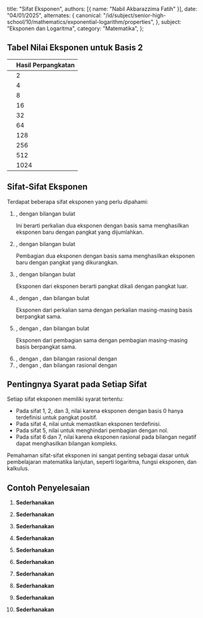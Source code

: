   title: "Sifat Eksponen",
  authors: [{ name: "Nabil Akbarazzima Fatih" }],
  date: "04/01/2025",
  alternates: {
    canonical:
      "/id/subject/senior-high-school/10/mathematics/exponential-logarithm/properties",
  },
  subject: "Eksponen dan Logaritma",
  category: "Matematika",
};

## Tabel Nilai Eksponen untuk Basis 2

| <InlineMath math="2^n" />    | Hasil Perpangkatan |
| ---------------------------- | ------------------ |
| <InlineMath math="2^1" />    | 2                  |
| <InlineMath math="2^2" />    | 4                  |
| <InlineMath math="2^3" />    | 8                  |
| <InlineMath math="2^4" />    | 16                 |
| <InlineMath math="2^5" />    | 32                 |
| <InlineMath math="2^6" />    | 64                 |
| <InlineMath math="2^7" />    | 128                |
| <InlineMath math="2^8" />    | 256                |
| <InlineMath math="2^9" />    | 512                |
| <InlineMath math="2^{10}" /> | 1024               |

## Sifat-Sifat Eksponen

Terdapat beberapa sifat eksponen yang perlu dipahami:

1. <InlineMath math="a^m \cdot a^n = a^{m+n}" />, dengan <InlineMath math="a \neq 0, m, n" /> bilangan
   bulat

   Ini berarti perkalian dua eksponen dengan basis sama menghasilkan eksponen baru dengan pangkat yang dijumlahkan.

2. <InlineMath math="\frac{a^m}{a^n} = a^{m-n}" />, dengan <InlineMath math="a \neq 0, m, n" /> bilangan
   bulat

   Pembagian dua eksponen dengan basis sama menghasilkan eksponen baru dengan pangkat yang dikurangkan.

3. <InlineMath math="(a^m)^n = a^{m \times n}" />, dengan <InlineMath math="a \neq 0, m, n" /> bilangan
   bulat

   Eksponen dari eksponen berarti pangkat dikali dengan pangkat luar.

4. <InlineMath math="(ab)^m = a^m \times b^m" />, dengan <InlineMath math="a, b \neq 0" />
   , dan <InlineMath math="m" /> bilangan bulat

   Eksponen dari perkalian sama dengan perkalian masing-masing basis berpangkat sama.

5. <InlineMath math="\left(\frac{a}{b}\right)^m = \frac{a^m}{b^m}" />, dengan <InlineMath math="b \neq 0" />
   , dan <InlineMath math="m" /> bilangan bulat

   Eksponen dari pembagian sama dengan pembagian masing-masing basis berpangkat sama.

6. <InlineMath math="(a^\frac{m}{n})^p \cdot (a^\frac{p}{n}) = (a)^\frac{m+p}{n}" />
   , dengan <InlineMath math="a > 0" />, <InlineMath math="\frac{m}{n}" /> dan <InlineMath math="\frac{p}{n}" /> bilangan
   rasional dengan <InlineMath math="n \neq 0" />

7. <InlineMath math="(a^\frac{m}{n}) \cdot (a^\frac{p}{q}) = (a)^\frac{m \cdot q + p \cdot n}{n \cdot q}" />
   , dengan <InlineMath math="a > 0" />, <InlineMath math="\frac{m}{n}" /> dan <InlineMath math="\frac{p}{q}" /> bilangan
   rasional dengan <InlineMath math="n, q \neq 0" />

## Pentingnya Syarat pada Setiap Sifat

Setiap sifat eksponen memiliki syarat tertentu:

- Pada sifat 1, 2, dan 3, nilai <InlineMath math="a \neq 0" /> karena eksponen dengan basis 0 hanya terdefinisi untuk pangkat positif.
- Pada sifat 4, nilai <InlineMath math="a, b \neq 0" /> untuk memastikan eksponen terdefinisi.
- Pada sifat 5, nilai <InlineMath math="b \neq 0" /> untuk menghindari pembagian dengan nol.
- Pada sifat 6 dan 7, nilai <InlineMath math="a > 0" /> karena eksponen rasional pada bilangan negatif dapat menghasilkan bilangan kompleks.

Pemahaman sifat-sifat eksponen ini sangat penting sebagai dasar untuk pembelajaran matematika lanjutan, seperti logaritma, fungsi eksponen, dan kalkulus.

## Contoh Penyelesaian

1. **Sederhanakan <InlineMath math="\frac{2^5 \times 2^3}{2^2}" />**

   <BlockMath math="\frac{2^5 \times 2^3}{2^2} = \frac{2^{5+3}}{2^2} = \frac{2^8}{2^2} = 2^{8-2} = 2^6 = 64" />

2. **Sederhanakan <InlineMath math="2^2 \cdot 2^3" />**

   <BlockMath math="2^2 \cdot 2^3 = 2^{2+3} = 2^5 = 32" />

3. **Sederhanakan <InlineMath math="2^5 \cdot 2^2" />**

   <BlockMath math="2^5 \cdot 2^2 = 2^{5+2} = 2^7 = 128" />

4. **Sederhanakan <InlineMath math="2^3 \cdot 2^7" />**

   <BlockMath math="2^3 \cdot 2^7 = 2^{3+7} = 2^{10} = 1024" />

5. **Sederhanakan <InlineMath math="\frac{2^8}{2^6}" />**

   <BlockMath math="\frac{2^8}{2^6} = 2^{8-6} = 2^2 = 4" />

6. **Sederhanakan <InlineMath math="\frac{2^{10}}{2^3}" />**

   <BlockMath math="\frac{2^{10}}{2^3} = 2^{10-3} = 2^7 = 128" />

7. **Sederhanakan <InlineMath math="\frac{2^6}{2^4}" />**

   <BlockMath math="\frac{2^6}{2^4} = 2^{6-4} = 2^2 = 4" />

8. **Sederhanakan <InlineMath math="(2^3)^3" />**

   <BlockMath math="(2^3)^3 = 2^{3 \times 3} = 2^9 = 512" />

9. **Sederhanakan <InlineMath math="(2^4)^2" />**

   <BlockMath math="(2^4)^2 = 2^{4 \times 2} = 2^8 = 256" />

10. **Sederhanakan <InlineMath math="(2^2)^5" />**
    <BlockMath math="(2^2)^5 = 2^{2 \times 5} = 2^{10} = 1024" />
